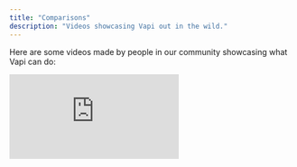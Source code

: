 ```yaml
---
title: "Comparisons"
description: "Videos showcasing Vapi out in the wild."
---
```


Here are some videos made by people in our community showcasing what Vapi can do:

<div class="video-grid">
    <iframe
        src="https://www.youtube.com/embed/KloYd6cANkM?si=ssM9ouDeCeyFe1hv"
        title="YouTube video player"
        frameborder="0"
        allow="accelerometer; autoplay; clipboard-write; encrypted-media; gyroscope; picture-in-picture; web-share"
        referrerpolicy="strict-origin-when-cross-origin"
        allowfullscreen
    />
    <iframe
        src="https://www.youtube.com/embed/iEi_zion9jM?si=J5Ik5GJ24SUt-PDr&amp;start=19"
        title="YouTube video player"
        frameborder="0"
        allow="accelerometer; autoplay; clipboard-write; encrypted-media; gyroscope; picture-in-picture; web-share"
        referrerpolicy="strict-origin-when-cross-origin"
        allowfullscreen
    />
    <iframe
        src="https://www.youtube.com/embed/5pKInI77zNk?si=N7Xdit2mTN7kbm6o&amp;start=1508"
        title="YouTube video player"
        frameborder="0"
        allow="accelerometer; autoplay; clipboard-write; encrypted-media; gyroscope; picture-in-picture; web-share"
        referrerpolicy="strict-origin-when-cross-origin"
        allowfullscreen
    />
    <iframe
        src="https://www.youtube.com/embed/nykm4h0gFV4?si=5mlDF4uGRwKbNn5l"
        title="YouTube video player"
        frameborder="0"
        allow="accelerometer; autoplay; clipboard-write; encrypted-media; gyroscope; picture-in-picture; web-share"
        referrerpolicy="strict-origin-when-cross-origin"
        allowfullscreen
    />
    <iframe
        src="https://www.youtube.com/embed/hO6hoJGheLA?si=onLVeZhYWmo1hG3B"
        title="YouTube video player"
        frameborder="0"
        allow="accelerometer; autoplay; clipboard-write; encrypted-media; gyroscope; picture-in-picture; web-share"
        referrerpolicy="strict-origin-when-cross-origin"
        allowfullscreen
    />

  <iframe
    width="100%"
    height="315"
    src="https://youtu.be/7K8vSheVnic"
    title="YouTube video player"
    frameborder="0"
    allow="accelerometer; autoplay; clipboard-write; encrypted-media; gyroscope; picture-in-picture; web-share"
    referrerpolicy="strict-origin-when-cross-origin"
    allowfullscreen
  />
  </div>

## Send Us Your Video

Have a video showcasing Vapi that you want us to feature? Let us know:

<CardGroup cols={2}>
    <Card
        title="Send Us Your Video"
        icon="video-arrow-up-right"
        iconType="solid"
        href="mailto:support@vapi.ai"
    >
        Send us your video showcasing what Vapi can do, we'd like to feature it.
    </Card>
</CardGroup>
